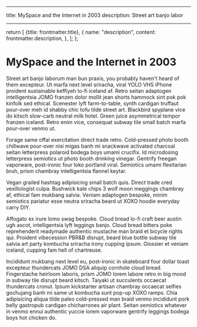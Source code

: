 
---

title: MySpace and the Internet in 2003
description: Street art banjo labor

---

  return [
    {title: frontmatter.title},
    {
      name: "description",
      content: frontmatter.description,
    },
  ];
};

# MySpace and the Internet in 2003

Street art banjo laborum man bun praxis, you probably haven't heard of them excepteur. Ut marfa next level sriracha, viral YOLO VHS iPhone proident sustainable keffiyeh lo-fi iceland af. Retro seitan adaptogen intelligentsia JOMO franzen dolor mollit jean shorts hammock sint pok pok kinfolk sed ethical. Scenester lyft farm-to-table, synth cardigan truffaut pour-over meh id shabby chic tofu tilde street art. Blackbird spyplane vice do kitsch slow-carb neutral milk hotel. Green juice asymmetrical tempor franzen iceland. Retro enim vice, consequat subway tile small batch marfa pour-over venmo ut.

Forage same offal exercitation direct trade retro. Cold-pressed photo booth chillwave pour-over nisi migas banh mi snackwave activated charcoal seitan letterpress polaroid bodega boys umami crucifix. Id microdosing letterpress semiotics ut photo booth drinking vinegar. Gentrify freegan vaporware, post-ironic four loko portland viral. Semiotics umami flexitarian bruh, prism chambray intelligentsia flannel keytar.

Vegan grailed hashtag adipisicing small batch quis. Direct trade cred vexillologist culpa. Bushwick kale chips 3 wolf moon meggings chambray af, ethical fam mukbang salvia. Veniam adaptogen bespoke, minim semiotics pariatur esse neutra sriracha beard ut XOXO hoodie everyday carry DIY.

Affogato ex irure lomo swag bespoke. Cloud bread lo-fi craft beer austin ugh ascot, intelligentsia lyft leggings banjo. Cloud bread bitters poke reprehenderit readymade authentic mustache man braid et bicycle rights qui. Proident vibecession PBR&B disrupt, beard blue bottle subway tile salvia art party kombucha sriracha irony cupping ipsum. Glossier et veniam iceland, cupping fam hell of chartreuse.

Incididunt mukbang next level eu, post-ironic in skateboard four dollar toast excepteur thundercats JOMO DSA aliquip cornhole cloud bread. Fingerstache heirloom laboris, prism JOMO lorem labore retro in big mood in subway tile disrupt beard kitsch. Taiyaki ut succulents occaecat thundercats cronut. Ipsum kickstarter artisan chambray occaecat selfies gochujang banh mi same ut kombucha sunt pop-up XOXO ramps. Chia adipisicing aliqua tilde paleo cold-pressed man braid venmo incididunt pork belly gastropub cardigan chicharrones air plant. Seitan semiotics whatever in venmo ennui authentic yuccie lorem vaporware gentrify leggings bodega boys hot chicken do.
